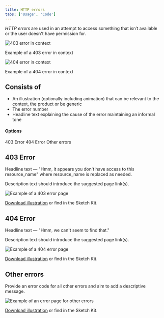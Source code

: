 ```yaml
---
title: HTTP errors
tabs: ['Usage', 'Code']
---
```


<PageDescription>

  _HTTP errors_ are used in an attempt to access something that isn’t available or the user doesn't have permission for.

</PageDescription>

![403 error in context](/images/403.png)
<Caption>Example of a 403 error in context</Caption>

![404 error in context](/images/404.png)
<Caption>Example of a 404 error in context</Caption>


## Consists of

- An illustration (optionally including animation) that can be relevant to the context, the product or be generic
- The error number
- Headline text explaining the cause of the error maintaining an informal tone

#### Options

<AnchorLinks>
  <AnchorLink>403 Error</AnchorLink>
  <AnchorLink>404 Error</AnchorLink>
  <AnchorLink>Other errors</AnchorLink>
</AnchorLinks>

## 403 Error

Headline text — "Hmm, it appears you don't have access to this resource_name" where resource_name is replaced as needed.

Description text should introduce the suggested page link(s).   

<Row>
 <Column colLg={8}>

![Example of a 403 error page](images/1.png)

 </Column>
</Row>

<a href="https://github.ibm.com/CDAI-design/pal/tree/master/src/pages/patterns/http-errors/images/403-illustration.png" download>Download illustration</a> or find in the Sketch Kit.

## 404 Error

Headline text — "Hmm, we can't seem to find that."

Description text should introduce the suggested page link(s).   

<Row>
 <Column colLg={8}>

![Example of a 404 error page](images/2.png)

 </Column>
</Row>

<a href="https://github.ibm.com/CDAI-design/pal/tree/master/src/pages/patterns/http-errors/images/404-illustration.png" download>Download illustration</a>  or find in the Sketch Kit.

## Other errors

Provide an error code for all other errors and aim to add a descriptive message.

<Row>
 <Column colLg={8}>

![Example of an error page for other errors](images/3.png)

 </Column>
</Row>

<a href="https://github.ibm.com/CDAI-design/pal/tree/master/src/pages/patterns/http-errors/images/other-illustration.png" download>Download illustration</a>  or find in the Sketch Kit.

